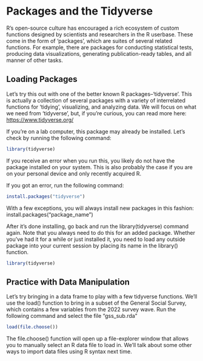 # Packages and the Tidyverse

R's open-source culture has encouraged a rich ecosystem of custom functions designed by scientists and researchers in the R userbase. These come in the form of 'packages', which are suites of several related functions. For example, there are packages for conducting statistical tests, producing data visualizations, generating publication-ready tables, and all manner of other tasks. 

## Loading Packages
Let's try this out with one of the better known R packages--'tidyverse'. This is actually a collection of several packages with a variety of interrelated functions for 'tidying', visualizing, and analyzing data. We will focus on what we need from 'tidyverse', but, if you're curious, you can read more here: [https://www.tidyverse.org/](https://www.tidyverse.org/)


If you're on a lab computer, this package may already be installed. Let's check by running the following command:
```r
library(tidyverse)
```

If you receive an error when you run this, you likely do not have the package installed on your system. This is also probably the case if you are on your personal device and only recently acquired R.

If you got an error, run the following command:
```r
install.packages("tidyverse")
```

With a few exceptions, you will always install new packages in this fashion: install.packages("package_name")

After it's done installing, go back and run the library(tidyverse) command again. Note that you always need to do this for an added package. Whether you've had it for a while or just installed it, you need to load any outside package into your current session by placing its name in the library() function.
```r
library(tidyverse)
```

## Practice with Data Manipulation
Let's try bringing in a data frame to play with a few tidyverse functions. We'll use the load() function to bring in a subset of the General Social Survey, which contains a few variables from the 2022 survey wave. Run the following command and select the file "gss_sub.rda"

```r
load(file.choose())
```

The file.choose() function will open up a file-explorer window that allows you to manually select an R data file to load in. We'll talk about some other ways to import data files using R syntax next time.
